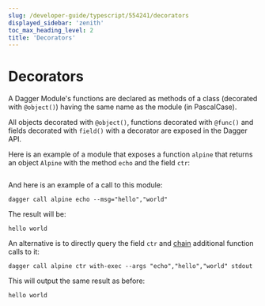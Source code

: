 ```yaml
---
slug: /developer-guide/typescript/554241/decorators
displayed_sidebar: 'zenith'
toc_max_heading_level: 2
title: 'Decorators'
---
```



# Decorators


A Dagger Module's functions are declared as methods of a class (decorated with `@object()`) having the same name as the module (in PascalCase).

All objects decorated with `@object()`, functions decorated with `@func()` and fields decorated with `field()` with a decorator are exposed in the Dagger API.

Here is an example of a module that exposes a function `alpine` that returns an object `Alpine` with the method `echo` and the field `ctr`:

```typescript file=./snippets/decorators/index.ts
```

And here is an example of a call to this module:

```shell
dagger call alpine echo --msg="hello","world"
```

The result will be:

```shell
hello world
```

An alternative is to directly query the field `ctr` and [chain](./129302-chaining.mdx) additional function calls to it:

```shell
dagger call alpine ctr with-exec --args "echo","hello","world" stdout
```

This will output the same result as before:

```shell
hello world
```
